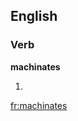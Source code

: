 
==English==

===Verb===
'''machinates'''

# {{third-person singular of|[[machinate]]}}

[[fr:machinates]]